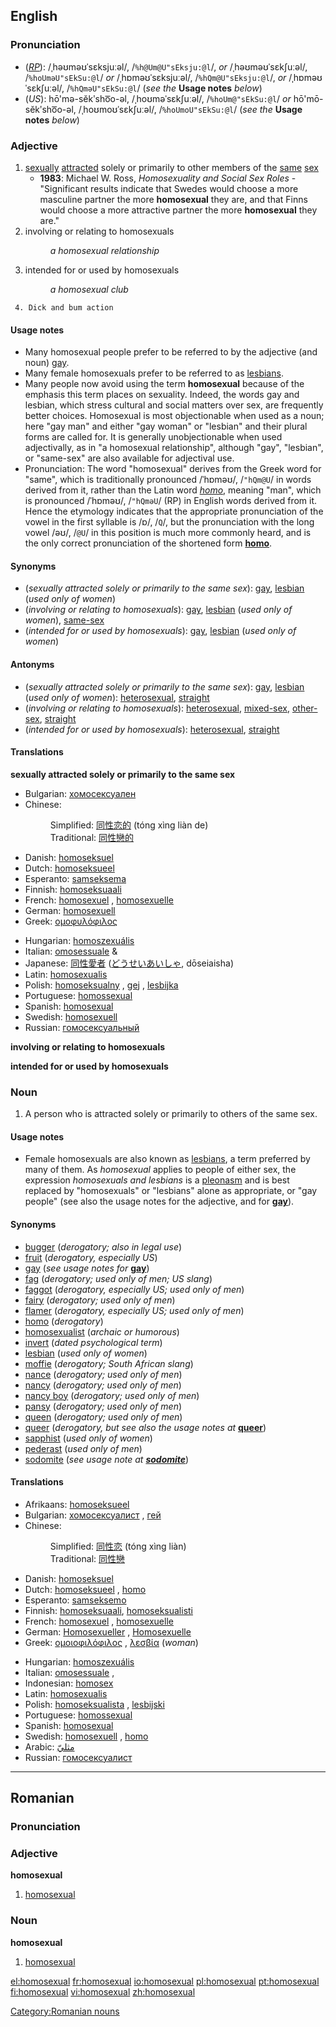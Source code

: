 ==English==

===Pronunciation===
*(''[[RP]]''): /ˌhəʊməʊˈsɛksjuːəl/, /<tt>%h@Um@U"sEksju:@l</tt>/, ''or'' /ˌhəʊməʊˈsɛkʃuːəl/, /<tt>%hoUməU"sEkSu:@l</tt>/ ''or'' /ˌhɒməʊˈsɛksjuːəl/, /<tt>%hQm@U"sEksju:@l</tt>/, ''or'' /ˌhɒməʊˈsɛkʃuːəl/, /<tt>%hQməU"sEkSu:@l</tt>/ (''see the'' '''Usage notes''' ''below'')
*(''US''): hō'mə-sĕkʹsho͞o-əl, /ˌhoʊməˈsɛkʃuːəl/, /<tt>%hoUm@"sEkSu:@l</tt>/ ''or'' hō'mō-sĕkʹsho͞o-əl, /ˌhoʊmoʊˈsɛkʃuːəl/, /<tt>%hoUmoU"sEkSu:@l</tt>/ (''see the'' '''Usage notes''' ''below'')

===Adjective===
{{en-adj-more}}

# [[sexually]] [[attracted]] solely or primarily to other members of the [[same]] [[sex]]
#* '''1983''': Michael W. Ross, ''Homosexuality and Social Sex Roles'' - "Significant results indicate that Swedes would choose a more masculine partner the more '''homosexual''' they are, and that Finns would choose a more attractive partner the more '''homosexual''' they are."
# involving or relating to homosexuals
#:''a homosexual relationship''
# intended for or used by homosexuals
#:''a homosexual club''

  4. Dick and bum action

====Usage notes====
*Many homosexual people prefer to be referred to by the adjective (and noun) [[gay]].
*Many female homosexuals prefer to be referred to as [[lesbian]]s.
*Many people now avoid using the term '''homosexual''' because of the emphasis this term places on sexuality. Indeed, the words gay and lesbian, which stress cultural and social matters over sex, are frequently better choices. Homosexual is most objectionable when used as a noun; here "gay man" and either "gay woman" or "lesbian" and their plural forms are called for. It is generally unobjectionable when used adjectivally, as in "a homosexual relationship", although "gay", "lesbian", or "same-sex" are also available for adjectival use.
*Pronunciation: The word "homosexual" derives from the Greek word for "same", which is traditionally pronounced /ˈhɒməʊ/, /<tt>"hQm@U</tt>/ in words derived from it, rather than the Latin word ''[[homo#Latin|homo]]'', meaning "man", which is pronounced /ˈhɒməʊ/, /<tt>"hQməU</tt>/ (RP) in English words derived from it. Hence the etymology indicates that the appropriate pronunciation of the vowel in the first syllable is /ɒ/, /<tt>Q</tt>/, but the pronunciation with the long vowel /əʊ/, /<tt>@U</tt>/ in this position is much more commonly heard, and is the only correct pronunciation of the shortened form '''[[homo]]'''.

====Synonyms====
*(''sexually attracted solely or primarily to the same sex''): [[gay]], [[lesbian]] (''used only of women'')
*(''involving or relating to homosexuals''): [[gay]], [[lesbian]] (''used only of women''), [[same-sex]]
*(''intended for or used by homosexuals''): [[gay]], [[lesbian]] (''used only of women'')

====Antonyms====
*(''sexually attracted solely or primarily to the same sex''): [[gay]], [[lesbian]] (''used only of women''): [[heterosexual]], [[straight]]
*(''involving or relating to homosexuals''): [[heterosexual]], [[mixed-sex]], [[other-sex]], [[straight]]
*(''intended for or used by homosexuals''): [[heterosexual]], [[straight]]

====Translations====
'''sexually attracted solely or primarily to the same sex'''
{{top}}
*Bulgarian: [[хомосексуален]] {{m}}
*Chinese:
*:Simplified: [[同性恋的]] (tóng xìng liàn de)
*:Traditional: [[同性戀的]]
*Danish: [[homoseksuel]]
*Dutch: [[homoseksueel]]
*Esperanto: [[samseksema]]
*Finnish: [[homoseksuaali]]
*French: [[homosexuel]] {{m}}, [[homosexuelle]] {{f}}
*German: [[homosexuell]]
*Greek: [[ομοφυλόφιλος]]
{{mid}}
*Hungarian: [[homoszexuális]]
*Italian: [[omosessuale]] {{m}} & {{f}}
*Japanese: [[同性愛者]] ([[どうせいあいしゃ]], dōseiaisha)
*Latin: [[homosexualis]]
*Polish: [[homoseksualny]] {{m}}, [[gej]] {{m}}, [[lesbijka]] {{f}}
*Portuguese: [[homossexual]]
*Spanish: [[homosexual]]
*Swedish: [[homosexuell]]
*Russian: [[гомосексуальный]]
{{bottom}}

'''involving or relating to homosexuals'''
{{top}}
{{mid}}
{{bottom}}

'''intended for or used by homosexuals'''
{{top}}
{{mid}}
{{bottom}}

===Noun===
{{en-noun-reg}}

# A person who is attracted solely or primarily to others of the same sex.

====Usage notes====
*Female homosexuals are also known as [[lesbian]]s, a term preferred by many of them.  As ''homosexual'' applies to people of either sex, the expression ''homosexuals and lesbians'' is a [[pleonasm]] and is best replaced by "homosexuals" or "lesbians" alone as appropriate, or "gay people" (see also the usage notes for the adjective, and for '''[[gay]]''').

====Synonyms====
*[[bugger]] (''derogatory; also in legal use'')
*[[fruit]] (''derogatory, especially US'')
*[[gay]] (''see usage notes for'' '''[[gay]]''')
*[[fag]] (''derogatory; used only of men; US slang'')
*[[faggot]] (''derogatory, especially US; used only of men'')
*[[fairy]] (''derogatory; used only of men'')
*[[flamer]] (''derogatory, especially US; used only of men'')
*[[homo]] (''derogatory'')
*[[homosexualist]] (''archaic or humorous'')
*[[invert]] (''dated psychological term'')
*[[lesbian]] (''used only of women'')
*[[moffie]] (''derogatory; South African slang'')
*[[nance]] (''derogatory; used only of men'')
*[[nancy]] (''derogatory; used only of men'')
*[[nancy boy]] (''derogatory; used only of men'')
*[[pansy]] (''derogatory; used only of men'')
*[[queen]] (''derogatory; used only of men'')
*[[queer]] (''derogatory, but see also the usage notes at'' '''[[queer]]''')
*[[sapphist]] (''used only of women'')
*[[pederast]] (''used only of men'')
*[[sodomite]] (''see usage note at '''[[sodomite]]''''')

====Translations====
{{top}}
*Afrikaans: [[homoseksueel]]
*Bulgarian: [[хомосексуалист]] {{m}}, [[гей]] {{m}} <!--, [[педал]] {{m}} (highly offensive) this is not an idiomatic translation - belongs under "queer" and the like -->
*Chinese:
*:Simplified: [[同性恋]] (tóng xìng liàn)
*:Traditional: [[同性戀]]
*Danish: [[homoseksuel]]
*Dutch: [[homoseksueel]] {{m}}, [[homo]] {{m}}
*Esperanto: [[samseksemo]]
*Finnish: [[homoseksuaali]], [[homoseksualisti]]
*French: [[homosexuel]] {{m}}, [[homosexuelle]] {{f}}
*German: [[Homosexueller]] {{m}}, [[Homosexuelle]] {{f}}
*Greek: [[ομοιοφιλόφιλος]] {{m}}, [[λεσβία]] {{f}} (''woman'')
{{mid}}
*Hungarian: [[homoszexuális]]
*Italian: [[omosessuale]] {{m}}, {{f}}
*Indonesian: [[homosex]]
*Latin: [[homosexualis]]
*Polish: [[homoseksualista]] {{m}}, [[lesbijski]] {{f}}
*Portuguese: [[homossexual]]
*Spanish: [[homosexual]]
*Swedish: [[homosexuell]] {{c}}, [[homo]] {{c}}
*Arabic: [[مثليّ]]
*Russian: [[гомосексуалист]]
{{bottom}}
----

==Romanian==
===Pronunciation===
{{rfp}}

===Adjective===
'''homosexual'''

#[[homosexual#English|homosexual]]

===Noun===
'''homosexual'''

#[[homosexual#English|homosexual]]


[[Category:Romanian nouns]]

[[el:homosexual]]
[[fr:homosexual]]
[[io:homosexual]]
[[pl:homosexual]]
[[pt:homosexual]]
[[fi:homosexual]]
[[vi:homosexual]]
[[zh:homosexual]]